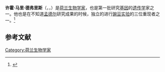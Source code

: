 {{Infobox scientist
| name = 许霍·德弗里斯
| image = Hugo de Vries.jpg
| image_size =
| caption = 许霍·德弗里斯，约1907年
| birth_date = {{Birth date|1848|02|16}}
| birth_place = {{NL}}[[哈勒姆|哈勒姆]]
| death_date = {{Death date and age|1935|05|21|1848|02|16}}<ref>{{cite journal | title = Hugo de Vries | author = Ralph E. Cleland | journal = [[Proceedings_of_the_American_Philosophical_Society|Proceedings of the American Philosophical Society]] | volume = 76| issue = 2 | year = 1936 | pages = 248–250 | publisher = [[American_Philosophical_Society|American Philosophical Society]] | jstor = 984672}}</ref>
| death_place = 荷蘭{{link-en|林特倫|Lunteren}}
| residence =
| citizenship =
| nationality =
| fields = [[植物学|植物学]]
| workplaces = [[萊頓大學|萊頓大學]]
| alma_mater =
| doctoral_advisor =
| academic_advisors =
| doctoral_students =
| notable_students =
| known_for =
| author_abbrev_bot =
| author_abbrev_zoo =
| influences =
| influenced =
| awards =
| signature = <!--(filename only)-->
| signature_alt =
| footnotes =
| spouse =
}}

'''许霍·马里·德弗里斯'''（{{lang|nl|Hugo Marie de Vries}}，{{IPA-nl|ˈhyxoː də ˈvriːs}}，{{bd|1848年|2月16日|1935年|5月21日|}}）是[[荷兰|荷兰]][[生物学家|生物学家]]，也是第一批研究[[基因|基因]]的[[遗传学|遗传学]]家之一。他也是在不知道[[孟德尔|孟德尔]]研究成果的时候，独立的进行[[豌豆实验|豌豆实验]]的三位重现者之一。<ref>{{Cite web |url=http://www.chinagene.cn/Jwk_yc/CN/article/downloadArticleFile.do?attachType=PDF&id=11425 |title=许霍·德弗里斯 |access-date=2010-03-31 |archive-url=https://web.archive.org/web/20141024183603/http://www.chinagene.cn/Jwk_yc/CN/article/downloadArticleFile.do?attachType=PDF&id=11425 |archive-date=2014-10-24 |dead-url=yes }}</ref>

{{botanist|de Vries|Vries, Hugo de}}

==参考文献==
<div class="references-small">
<references></references>
</div>
{{生物学史}}
{{Authority control}}
{{DEFAULTSORT:de Vries}}
{{荷兰人物小作品}}
{{Biologist-stub}}
[[Category:荷兰生物学家|Category:荷兰生物学家]]